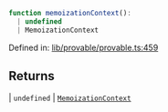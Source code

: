 ```ts
function memoizationContext(): 
  | undefined
  | MemoizationContext
```

Defined in: [lib/provable/provable.ts:459](https://github.com/o1-labs/o1js/blob/46b9772d07785397c4bd76a102bc9f6730d321bb/src/lib/provable/provable.ts#L459)

## Returns

  \| `undefined`
  \| [`MemoizationContext`](../type-aliases/MemoizationContext.mdx)

